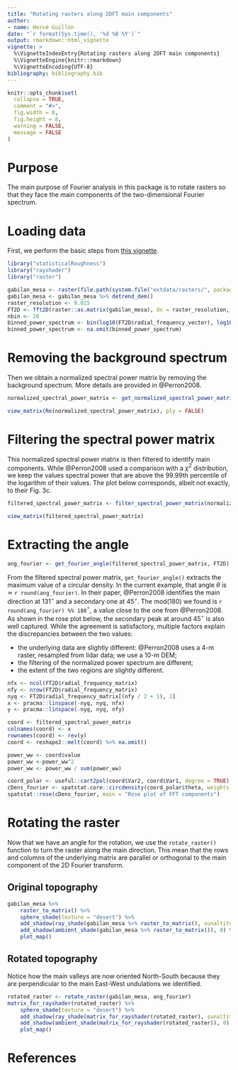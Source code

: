 ```yaml
---
title: "Rotating rasters along 2DFT main components"
author:
- name: Hervé Guillon
date: "`r format(Sys.time(), '%d %B %Y')`"
output: rmarkdown::html_vignette
vignette: >
  %\VignetteIndexEntry{Rotating rasters along 2DFT main components}
  %\VignetteEngine{knitr::rmarkdown}
  %\VignetteEncoding{UTF-8}
bibliography: bibliography.bib
---
```


```r
knitr::opts_chunk$set(
  collapse = TRUE,
  comment = "#>",
  fig.width = 8, 
  fig.height = 8,
  warning = FALSE,
  message = FALSE
)
```

# Purpose

The main purpose of Fourier analysis in this package is to rotate rasters so that they face the main components of the two-dimensional Fourier spectrum.

# Loading data

First, we perform the basic steps from [this vignette](articles/basic_2dft.html).

```r
library("statisticalRoughness")
library("rayshader")
library("raster")

gabilan_mesa <- raster(file.path(system.file("extdata/rasters/", package = "statisticalRoughness"), "gabilan_mesa.tif"))
gabilan_mesa <- gabilan_mesa %>% detrend_dem() 
raster_resolution <- 9.015
FT2D <- fft2D(raster::as.matrix(gabilan_mesa), dx = raster_resolution, dy = raster_resolution, Hann = TRUE)
nbin <- 20
binned_power_spectrum <- bin(log10(FT2D$radial_frequency_vector), log10(FT2D$spectral_power_vector), nbin)
binned_power_spectrum <- na.omit(binned_power_spectrum)
```

# Removing the background spectrum

Then we obtain a normalized spectral power matrix by removing the background spectrum.
More details are provided in @Perron2008.

```r
normalized_spectral_power_matrix <- get_normalized_spectral_power_matrix(binned_power_spectrum, FT2D)
```

```r
view_matrix(Re(normalized_spectral_power_matrix), ply = FALSE)
```

# Filtering the spectral power matrix

This normalized spectral power matrix is then filtered to identify main components.
While @Perron2008 used a comparison with a $\chi^2$ distribution, we keep the values spectral power that are above the 99.99th percentile of the logarithm of their values.
The plot below corresponds, albeit not exactly, to their Fig. 3c.

```r
filtered_spectral_power_matrix <- filter_spectral_power_matrix(normalized_spectral_power_matrix, FT2D, quantile_prob = c(0.9999))
```

```r
view_matrix(filtered_spectral_power_matrix)
```

# Extracting the angle

```r
ang_fourier <- get_fourier_angle(filtered_spectral_power_matrix, FT2D)
```

From the filtered spectral power matrix, `get_fourier_angle()` extracts the maximum value of a circular density.
In the current example, that angle $\theta$ is $\simeq$ `r round(ang_fourier)`.
In their paper, @Perron2008 identifies the main direction at 131$^\circ$ and a secondary one at 45$^\circ$.
The mod(180) we found is `r round(ang_fourier) %% 180`$^\circ$, a value close to the one from @Perron2008.
As shown in the rose plot below, the secondary peak at around 45$^\circ$ is also well captured.
While the agreement is satisfactory, multiple factors explain the discrepancies between the two values:

- the underlying data are slightly different: @Perron2008 uses a 4-m raster, resampled from lidar data; we use a 10-m DEM;
- the filtering of the normalized power spectrum are different;
- the extent of the two regions are slightly different.


```r
nfx <- ncol(FT2D$radial_frequency_matrix)
nfy <- nrow(FT2D$radial_frequency_matrix)
nyq <- FT2D$radial_frequency_matrix[(nfy / 2 + 1), 1]
x <- pracma::linspace(-nyq, nyq, nfx)
y <- pracma::linspace(-nyq, nyq, nfy)

coord <- filtered_spectral_power_matrix
colnames(coord) <- x
rownames(coord) <- rev(y)
coord <- reshape2::melt(coord) %>% na.omit()

power_ww <- coord$value
power_ww <-power_ww^2
power_ww <- power_ww / sum(power_ww)

coord_polar <- useful::cart2pol(coord$Var2, coord$Var1, degree = TRUE)
cDens_fourier <- spatstat.core::circdensity(coord_polar$theta, weights = power_ww, bw = 5)
spatstat::rose(cDens_fourier, main = "Rose plot of FFT components")
```

# Rotating the raster

Now that we have an angle for the rotation, we use the `rotate_raster()` function to turn the raster along the main direction.
This mean that the rows and columns of the underlying matrix are parallel or orthogonal to the main component of the 2D Fourier transform.

## Original topography

```r
gabilan_mesa %>%
	raster_to_matrix() %>%
	sphere_shade(texture = "desert") %>%
    add_shadow(ray_shade(gabilan_mesa %>% raster_to_matrix(), sunaltitude = 20), max_darken = 0.3) %>%  
    add_shadow(ambient_shade(gabilan_mesa %>% raster_to_matrix()), 0) %>%
    plot_map()
```

## Rotated topography

Notice how the main valleys are now oriented North-South because they are perpendicular to the main East-West undulations we identified.

```r
rotated_raster <- rotate_raster(gabilan_mesa, ang_fourier)
matrix_for_rayshader(rotated_raster) %>%
	sphere_shade(texture = "desert") %>%
    add_shadow(ray_shade(matrix_for_rayshader(rotated_raster), sunaltitude = 20), max_darken = 0.3) %>%  
    add_shadow(ambient_shade(matrix_for_rayshader(rotated_raster)), 0) %>%
    plot_map()
```


# References